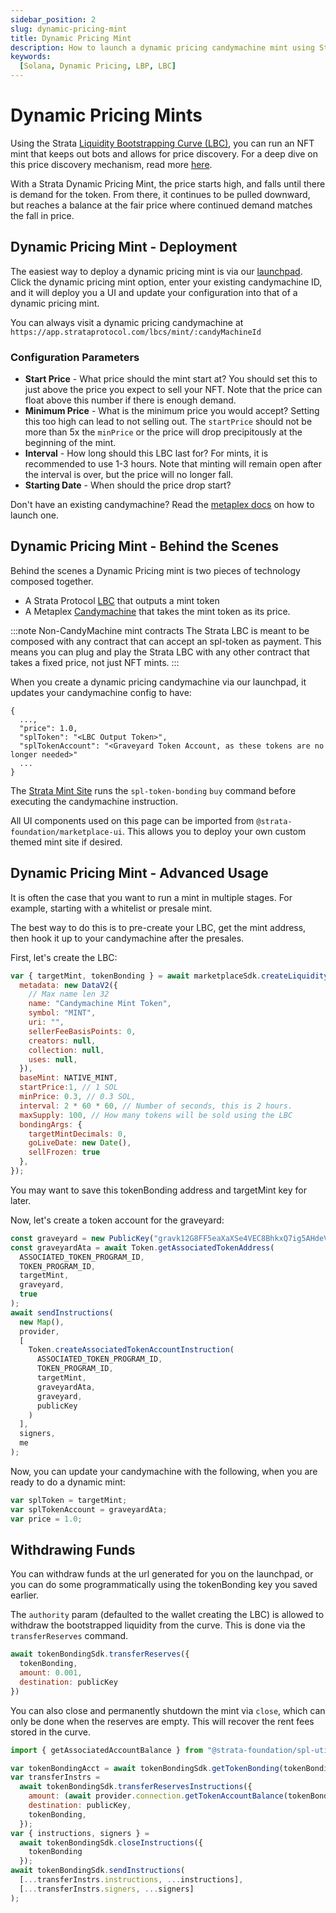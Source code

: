 ```yaml
---
sidebar_position: 2
slug: dynamic-pricing-mint
title: Dynamic Pricing Mint
description: How to launch a dynamic pricing candymachine mint using Strata
keywords:
  [Solana, Dynamic Pricing, LBP, LBC]
---
```


# Dynamic Pricing Mints

Using the Strata [Liquidity Bootstrapping Curve (LBC)](./lbc), you can run an NFT mint that keeps out bots and allows for price discovery.
For a deep dive on this price discovery mechanism, read more [here](./lbc).

With a Strata Dynamic Pricing Mint, the price starts high, and falls until there is demand for the token. From there, it continues to be pulled downward,
but reaches a balance at the fair price where continued demand matches the fall in price.

## Dynamic Pricing Mint - Deployment

The easiest way to deploy a dynamic pricing mint is via our [launchpad](https://app.strataprotocol.com). Click the dynamic pricing mint option,
enter your existing candymachine ID, and it will deploy you a UI and update your configuration into that of a dynamic pricing mint.

You can always visit a dynamic pricing candymachine at `https://app.strataprotocol.com/lbcs/mint/:candyMachineId`

### Configuration Parameters

  * **Start Price** - What price should the mint start at? You should set this to just above the price you expect to sell your NFT. Note that the price can float above this number if there is enough demand.
  * **Minimum Price** - What is the minimum price you would accept? Setting this too high can lead to not selling out. The `startPrice` should not be more than 5x the `minPrice` or the price will drop precipitously at the beginning of the mint.
  * **Interval** - How long should this LBC last for? For mints, it is recommended to use 1-3 hours. Note that minting will remain open after the interval is over, but the price will no longer fall.
  * **Starting Date** - When should the price drop start?

Don't have an existing candymachine? Read the [metaplex docs](https://docs.metaplex.com/candy-machine-v2/creating-candy-machine) on how to launch one.

## Dynamic Pricing Mint - Behind the Scenes

Behind the scenes a Dynamic Pricing mint is two pieces of technology composed together.

  * A Strata Protocol [LBC](./lbc) that outputs a mint token
  * A Metaplex [Candymachine](https://docs.metaplex.com/candy-machine-v2/creating-candy-machine) that takes the mint token as its price.


:::note Non-CandyMachine mint contracts
The Strata LBC is meant to be composed with any contract that can accept an spl-token as payment. This means you can plug and play
the Strata LBC with any other contract that takes a fixed price, not just NFT mints.
:::

When you create a dynamic pricing candymachine via our launchpad, it updates your candymachine config to have:

```
{
  ...,
  "price": 1.0,
  "splToken": "<LBC Output Token>",
  "splTokenAccount": "<Graveyard Token Account, as these tokens are no longer needed>"
  ...
}
```

The [Strata Mint Site](https://github.com/StrataFoundation/strata/blob/master/packages/marketplace-ui/pages/lbcs/mint/[candyMachineId].tsx) runs the 
`spl-token-bonding` `buy` command before executing the candymachine instruction.

All UI components used on this page can be imported from `@strata-foundation/marketplace-ui`. This allows you to deploy your own custom themed mint site if desired.

## Dynamic Pricing Mint - Advanced Usage

It is often the case that you want to run a mint in multiple stages. For example, starting with a whitelist or presale mint.

The best way to do this is to pre-create your LBC, get the mint address, then hook it up to your candymachine after the presales.


<NetworkSelect />

First, let's create the LBC:

```js async name=lbc
var { targetMint, tokenBonding } = await marketplaceSdk.createLiquidityBootstrapper({
  metadata: new DataV2({
    // Max name len 32
    name: "Candymachine Mint Token",
    symbol: "MINT",
    uri: "",
    sellerFeeBasisPoints: 0,
    creators: null,
    collection: null,
    uses: null,
  }),
  baseMint: NATIVE_MINT,
  startPrice:1, // 1 SOL
  minPrice: 0.3, // 0.3 SOL,
  interval: 2 * 60 * 60, // Number of seconds, this is 2 hours.
  maxSupply: 100, // How many tokens will be sold using the LBC
  bondingArgs: {
    targetMintDecimals: 0,
    goLiveDate: new Date(),
    sellFrozen: true
  },
});
```

You may want to save this tokenBonding address and targetMint key for later.

Now, let's create a token account for the graveyard:

```js async name=ata deps=lbc
const graveyard = new PublicKey("gravk12G8FF5eaXaXSe4VEC8BhkxQ7ig5AHdeVdPmDF");
const graveyardAta = await Token.getAssociatedTokenAddress(
  ASSOCIATED_TOKEN_PROGRAM_ID,
  TOKEN_PROGRAM_ID,
  targetMint,
  graveyard,
  true
);
await sendInstructions(
  new Map(),
  provider,
  [
    Token.createAssociatedTokenAccountInstruction(
      ASSOCIATED_TOKEN_PROGRAM_ID,
      TOKEN_PROGRAM_ID,
      targetMint,
      graveyardAta,
      graveyard,
      publicKey
    )    
  ],
  signers,
  me
);
```

Now, you can update your candymachine with the following, when you are ready to do a dynamic mint:

```jsx async deps=ata
var splToken = targetMint;
var splTokenAccount = graveyardAta;
var price = 1.0;
```

## Withdrawing Funds

You can withdraw funds at the url generated for you on the launchpad, or you can do some programmatically using the tokenBonding
key you saved earlier.

The `authority` param (defaulted to the wallet creating the LBC) is allowed to withdraw the bootstrapped liquidity from
the curve. This is done via the `transferReserves` command.

```js async deps=lbc
await tokenBondingSdk.transferReserves({
  tokenBonding,
  amount: 0.001,
  destination: publicKey
})
```

You can also close and permanently shutdown the mint via `close`, which can only be done when the reserves are empty. This will
recover the rent fees stored in the curve.
```js
import { getAssociatedAccountBalance } from "@strata-foundation/spl-utils";
```

```js async deps=lbc
var tokenBondingAcct = await tokenBondingSdk.getTokenBonding(tokenBonding);
var transferInstrs =
  await tokenBondingSdk.transferReservesInstructions({
    amount: (await provider.connection.getTokenAccountBalance(tokenBondingAcct.baseStorage)).value.uiAmount,
    destination: publicKey,
    tokenBonding,
  });
var { instructions, signers } =
  await tokenBondingSdk.closeInstructions({
    tokenBonding
  });
await tokenBondingSdk.sendInstructions(
  [...transferInstrs.instructions, ...instructions],
  [...transferInstrs.signers, ...signers]
);
```
